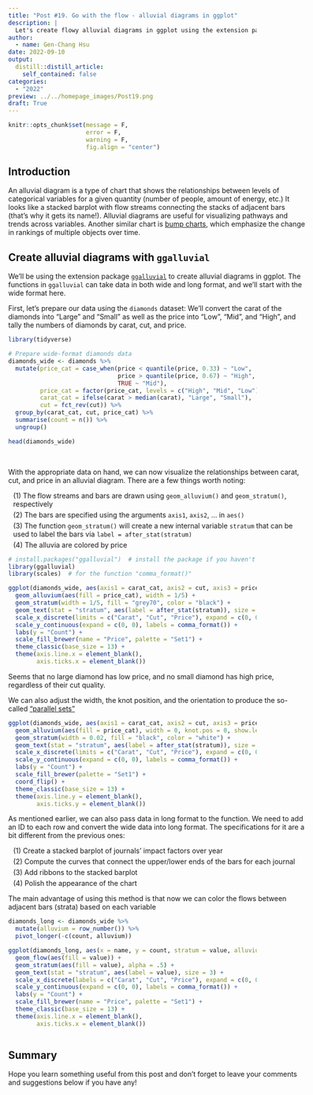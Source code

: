 ```yaml
---
title: "Post #19. Go with the flow - alluvial diagrams in ggplot"
description: |
  Let's create flowy alluvial diagrams in ggplot using the extension package `ggalluvial`!
author:
  - name: Gen-Chang Hsu
date: 2022-09-10
output:
  distill::distill_article:
    self_contained: false
categories:
  - "2022"
preview: ../../homepage_images/Post19.png
draft: True
---
```


<!-- Webpage style -->
<style>
d-article a {
    color: #2780e3 !important;
    border-bottom: none !important;
}

d-article a:hover {
    color: #2780e3 !important;
    border-bottom: 2px solid !important;
}

d-byline {
    margin-left: -10% !important;
}

d-title {
    margin-left: -10%;
}

d-title h1{
    font-size: 45px;
    width: 130%;
}

d-article {
    margin-left: -10%;
}

p {
    width: 120%;
}

d-article h2 {
    width: 120%;
}

d-article h3 {
  width: 120%;
  font-size: 28px;
}

div.article-footer{
    width: 120%;
}

d-article div.sourceCode { 
    width: 120% !important;
}

d-article pre { 
    width: 120% !important;
}

div.l-body {
    width: 120% !important;
}

div.l-body img {
    margin-right: 20% !important;
}

</style>

```r
knitr::opts_chunk$set(message = F, 
                      error = F, 
                      warning = F,
                      fig.align = "center")

```

<!-- Start of the article -->

## Introduction

An alluvial diagram is a type of chart that shows the relationships between levels of categorical variables for a given quantity (number of people, amount of energy, etc.) It looks like a stacked barplot with flow streams connecting the stacks of adjacent bars (that's why it gets its name!). Alluvial diagrams are useful for visualizing pathways and trends across variables. Another similar chart is [bump charts](https://genchanghsu.github.io/ggGallery/posts/2022-08-01-post-18-bump-charts-with-ggplot/), which emphasize the change in rankings of multiple objects over time. 

## Create alluvial diagrams with `ggalluvial`

We'll be using the extension package [`ggalluvial`](https://corybrunson.github.io/ggalluvial/) to create alluvial diagrams in ggplot. The functions in `ggalluvial` can take data in both wide and long format, and we'll start with the wide format here. 

First, let's prepare our data using the `diamonds` dataset: We'll convert the carat of the diamonds into "Large" and "Small" as well as the price into "Low", "Mid", and "High", and tally the numbers of diamonds by carat, cut, and price.

```r
library(tidyverse)

# Prepare wide-format diamonds data
diamonds_wide <- diamonds %>% 
  mutate(price_cat = case_when(price < quantile(price, 0.33) ~ "Low",
                               price > quantile(price, 0.67) ~ "High",
                               TRUE ~ "Mid"),
         price_cat = factor(price_cat, levels = c("High", "Mid", "Low")),
         carat_cat = ifelse(carat > median(carat), "Large", "Small"),
         cut = fct_rev(cut)) %>% 
  group_by(carat_cat, cut, price_cat) %>%
  summarise(count = n()) %>% 
  ungroup()

head(diamonds_wide)

```

<br>

With the appropriate data on hand, we can now visualize the relationships between carat, cut, and price in an alluvial diagram. There are a few things worth noting:

<span style="display: block; margin-top: 3px; margin-left: 10px"> (1) The flow streams and bars are drawn using `geom_alluvium()` and `geom_stratum()`, respectively</span>
<span style="display: block; margin-top: 5px; margin-left: 10px"> (2) The bars are specified using the arguments `axis1`, `axis2`, ... in `aes()`</span>
<span style="display: block; margin-top: 5px; margin-left: 10px"> (3) The function `geom_stratum()` will create a new internal variable `stratum` that can be used to label the bars via `label = after_stat(stratum)`</span>
<span style="display: block; margin-top: 5px; margin-left: 10px"> (4) The alluvia are colored by price</span>

```r
# install.packages("ggalluvial")  # install the package if you haven't
library(ggalluvial)
library(scales)  # for the function "comma_format()"

ggplot(diamonds_wide, aes(axis1 = carat_cat, axis2 = cut, axis3 = price_cat, y = count)) +
  geom_alluvium(aes(fill = price_cat), width = 1/5) +
  geom_stratum(width = 1/5, fill = "grey70", color = "black") +
  geom_text(stat = "stratum", aes(label = after_stat(stratum)), size = 2.5) +
  scale_x_discrete(limits = c("Carat", "Cut", "Price"), expand = c(0, 0.2)) +
  scale_y_continuous(expand = c(0, 0), labels = comma_format()) + 
  labs(y = "Count") + 
  scale_fill_brewer(name = "Price", palette = "Set1") + 
  theme_classic(base_size = 13) + 
  theme(axis.line.x = element_blank(),
        axis.ticks.x = element_blank())

```
Seems that no large diamond has low price, and no small diamond has high price, regardless of their cut quality.

We can also adjust the width, the knot position, and the orientation to produce the so-called ["parallel sets"](https://dataforvisualization.com/charts/parallel-sets-plot/)

```r
ggplot(diamonds_wide, aes(axis1 = carat_cat, axis2 = cut, axis3 = price_cat, y = count)) +
  geom_alluvium(aes(fill = price_cat), width = 0, knot.pos = 0, show.legend = F) +
  geom_stratum(width = 0.02, fill = "black", color = "white") +
  geom_text(stat = "stratum", aes(label = after_stat(stratum)), size = 2.5, nudge_x = 0.05) +
  scale_x_discrete(limits = c("Carat", "Cut", "Price"), expand = c(0, 0.1)) +
  scale_y_continuous(expand = c(0, 0), labels = comma_format()) + 
  labs(y = "Count") + 
  scale_fill_brewer(palette = "Set1") + 
  coord_flip() +
  theme_classic(base_size = 13) + 
  theme(axis.line.y = element_blank(),
        axis.ticks.y = element_blank())

```

As mentioned earlier, we can also pass data in long format to the function. We need to add an ID to each row and convert the wide data into long format. The specifications for it are a bit different from the previous ones:

<span style="display: block; margin-top: 3px; margin-left: 10px"> (1) Create a stacked barplot of journals' impact factors over year</span>
<span style="display: block; margin-top: 5px; margin-left: 10px"> (2) Compute the curves that connect the upper/lower ends of the bars for each journal</span>
<span style="display: block; margin-top: 5px; margin-left: 10px"> (3) Add ribbons to the stacked barplot</span>
<span style="display: block; margin-top: 5px; margin-left: 10px"> (4) Polish the appearance of the chart</span>

The main advantage of using this method is that now we can color the flows between adjacent bars (strata) based on each variable

 
```r

diamonds_long <- diamonds_wide %>%
  mutate(alluvium = row_number()) %>% 
  pivot_longer(-c(count, alluvium))

ggplot(diamonds_long, aes(x = name, y = count, stratum = value, alluvium = alluvium)) +
  geom_flow(aes(fill = value)) +
  geom_stratum(aes(fill = value), alpha = .5) +
  geom_text(stat = "stratum", aes(label = value), size = 3) +
  scale_x_discrete(labels = c("Carat", "Cut", "Price"), expand = c(0, 0.2)) +
  scale_y_continuous(expand = c(0, 0), labels = comma_format()) + 
  labs(y = "Count") + 
  scale_fill_brewer(name = "Price", palette = "Set1") + 
  theme_classic(base_size = 13) + 
  theme(axis.line.x = element_blank(),
        axis.ticks.x = element_blank())



```


## Summary





Hope you learn something useful from this post and don't forget to leave your comments and suggestions below if you have any!
